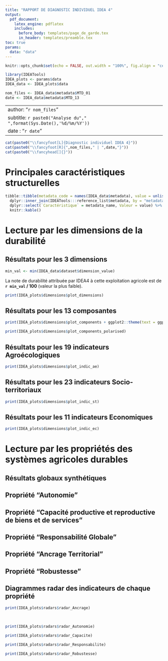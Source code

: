 ```yaml
---
title: "RAPPORT DE DIAGNOSTIC INDIVIDUEL IDEA 4"
output: 
  pdf_document:
    latex_engine: pdflatex
    includes: 
      before_body: templates/page_de_garde.tex
      in_header: templates/preamble.tex
toc: true
params:
  data: "data"
---
```



```r
knitr::opts_chunk$set(echo = FALSE, out.width = "100%", fig.align = "center")

library(IDEATools)
IDEA_plots <- params$data
IDEA_data <- IDEA_plots$data
```

```r
nom_files <- IDEA_data$metadata$MTD_01
date <- IDEA_data$metadata$MTD_13
```

---
author: "`r nom_files`"
subtitle: `r paste0("Analyse du"," ",format(Sys.Date(),'%d/%m/%Y'))`
date : "`r date`"
---
  
```r
cat(paste0("\\fancyfoot[L]{Diagnostic individuel IDEA 4}"))
cat(paste0("\\fancyfoot[R]{",nom_files," | ",date,"}"))
cat(paste0("\\fancyhead[]{}"))
```

\newpage

# Principales caractéristiques structurelles

```r
tibble::tibble(metadata_code = names(IDEA_data$metadata), value = unlist(IDEA_data$metadata)) %>% 
  dplyr::inner_join(IDEATools:::reference_list$metadata, by = "metadata_code") %>% 
  dplyr::select(`Caractéristique` = metadata_name, Valeur = value) %>% 
  knitr::kable()
```

\newpage

# Lecture par les dimensions de la durabilité

## Résultats pour les 3 dimensions

\Large

```r
min_val <- min(IDEA_data$dataset$dimension_value)
```

La note de durabilité attribuée par IDEA4 à cette exploitation agricole est de
**`r min_val` / 100** (valeur la plus faible).

\large

```r
print(IDEA_plots$dimensions$plot_dimensions)
```

\newpage

## Résultats pour les 13 composantes

```r
print(IDEA_plots$dimensions$plot_components + ggplot2::theme(text = ggplot2::element_text(size = 25)))
```

```r
print(IDEA_plots$dimensions$plot_components_polarised)
```

\newpage

## Résultats pour les 19 indicateurs Agroécologiques

```r
print(IDEA_plots$dimensions$plot_indic_ae)
```

\newpage

## Résultats pour les 23 indicateurs Socio-territoriaux

```r
print(IDEA_plots$dimensions$plot_indic_st)
```

\newpage

## Résultats pour les 11 indicateurs Economiques

```r
print(IDEA_plots$dimensions$plot_indic_ec)
```

# Lecture par les propriétés des systèmes agricoles durables

## Résultats globaux synthétiques

\begin{center}
\rotatebox{270}{

\begin{minipage}{0.9\textheight}

```r
print(IDEA_plots$trees$Global)
```

\end{minipage}}
\end{center}

\newpage

## Propriété "Autonomie"


\begin{center}
\rotatebox{270}{

\begin{minipage}{0.9\textheight}

```r
print(IDEA_plots$trees$Autonomie)
```

\end{minipage}}
\end{center}

\newpage

## Propriété "Capacité productive et reproductive de biens et de services"

\begin{center}
\rotatebox{270}{

\begin{minipage}{0.9\textheight}

```r
print(IDEA_plots$trees$Capacite)
```

\end{minipage}}
\end{center}

\newpage

## Propriété "Responsabilité Globale"

\begin{center}
\rotatebox{270}{

\begin{minipage}{0.9\textheight}

```r
print(IDEA_plots$trees$Responsabilite)
```

\end{minipage}}
\end{center}

\newpage

## Propriété "Ancrage Territorial"

\begin{center}
\rotatebox{270}{

\begin{minipage}{0.9\textheight}

```r
print(IDEA_plots$trees$Ancrage)
```

\end{minipage}}
\end{center}

\newpage

## Propriété "Robustesse"

\begin{center}
\rotatebox{270}{

\begin{minipage}{0.9\textheight}

```r
print(IDEA_plots$trees$Robustesse)
```

\end{minipage}}
\end{center}

## Diagrammes radar des indicateurs de chaque propriété

```r
print(IDEA_plots$radars$radar_Ancrage)
```

<br>

```r
print(IDEA_plots$radars$radar_Autonomie)
```

```r
print(IDEA_plots$radars$radar_Capacite)
```

```r
print(IDEA_plots$radars$radar_Responsabilite)
```

```r
print(IDEA_plots$radars$radar_Robustesse)
```


